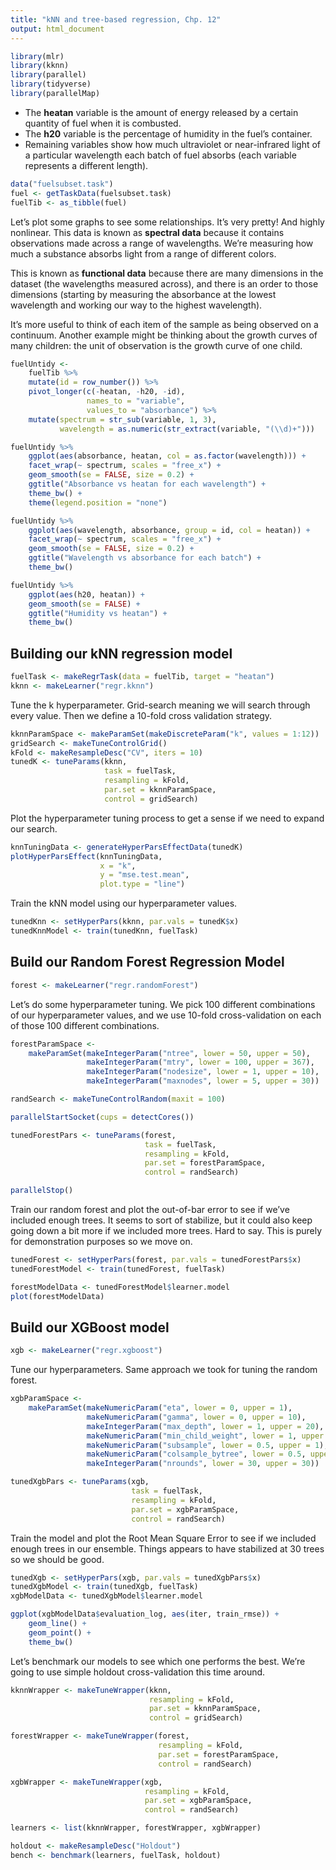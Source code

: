 ```yaml
---
title: "kNN and tree-based regression, Chp. 12"
output: html_document
---
```


```r
library(mlr)
library(kknn)
library(parallel)
library(tidyverse)
library(parallelMap)
```

* The **heatan** variable is the amount of energy released by a certain quantity of fuel when it is combusted.
* The **h20** variable is the percentage of humidity in the fuel's container.
* Remaining variables show how much ultraviolet or near-infrared light of a particular wavelength each batch of fuel absorbs (each variable represents a different length).

```r
data("fuelsubset.task")
fuel <- getTaskData(fuelsubset.task)
fuelTib <- as_tibble(fuel)
```

Let's plot some graphs to see some relationships. It's very pretty! And highly nonlinear. This data is known as **spectral data** because it contains observations made across a range of wavelengths. We're measuring how much a substance absorbs light from a range of different colors.

This is known as **functional data** because there are many dimensions in the dataset (the wavelengths measured across), and there is an order to those dimensions (starting by measuring the absorbance at the lowest wavelength and working our way to the highest wavelength).

It's more useful to think of each item of the sample as being observed on a continuum. Another example might be thinking about the growth curves of many children: the unit of observation is the growth curve of one child.

```r
fuelUntidy <-
    fuelTib %>%
    mutate(id = row_number()) %>%
    pivot_longer(c(-heatan, -h20, -id),
                 names_to = "variable",
                 values_to = "absorbance") %>%
    mutate(spectrum = str_sub(variable, 1, 3),
           wavelength = as.numeric(str_extract(variable, "(\\d)+")))

fuelUntidy %>%
    ggplot(aes(absorbance, heatan, col = as.factor(wavelength))) +
    facet_wrap(~ spectrum, scales = "free_x") +
    geom_smooth(se = FALSE, size = 0.2) +
    ggtitle("Absorbance vs heatan for each wavelength") +
    theme_bw() +
    theme(legend.position = "none")

fuelUntidy %>%
    ggplot(aes(wavelength, absorbance, group = id, col = heatan)) +
    facet_wrap(~ spectrum, scales = "free_x") +
    geom_smooth(se = FALSE, size = 0.2) +
    ggtitle("Wavelength vs absorbance for each batch") +
    theme_bw()

fuelUntidy %>%
    ggplot(aes(h20, heatan)) +
    geom_smooth(se = FALSE) +
    ggtitle("Humidity vs heatan") +
    theme_bw()
```

## Building our kNN regression model

```r
fuelTask <- makeRegrTask(data = fuelTib, target = "heatan")
kknn <- makeLearner("regr.kknn")
```

Tune the k hyperparameter. Grid-search meaning we will search through every value. Then we define a 10-fold cross validation strategy.

```r
kknnParamSpace <- makeParamSet(makeDiscreteParam("k", values = 1:12))
gridSearch <- makeTuneControlGrid()
kFold <- makeResampleDesc("CV", iters = 10)
tunedK <- tuneParams(kknn,
                     task = fuelTask,
                     resampling = kFold,
                     par.set = kknnParamSpace,
                     control = gridSearch)
```

Plot the hyperparameter tuning process to get a sense if we need to expand our search.

```r
knnTuningData <- generateHyperParsEffectData(tunedK)
plotHyperParsEffect(knnTuningData,
                    x = "k",
                    y = "mse.test.mean",
                    plot.type = "line")
```

Train the kNN model using our hyperparameter values.

```r
tunedKnn <- setHyperPars(kknn, par.vals = tunedK$x)
tunedKnnModel <- train(tunedKnn, fuelTask)
```

## Build our Random Forest Regression Model

```r
forest <- makeLearner("regr.randomForest")
```

Let's do some hyperparameter tuning. We pick 100 different combinations of our hyperparameter values, and we use 10-fold cross-validation on each of those 100 different combinations.

```r
forestParamSpace <-
    makeParamSet(makeIntegerParam("ntree", lower = 50, upper = 50),
                 makeIntegerParam("mtry", lower = 100, upper = 367),
                 makeIntegerParam("nodesize", lower = 1, upper = 10),
                 makeIntegerParam("maxnodes", lower = 5, upper = 30))

randSearch <- makeTuneControlRandom(maxit = 100)

parallelStartSocket(cups = detectCores())

tunedForestPars <- tuneParams(forest,
                              task = fuelTask,
                              resampling = kFold,
                              par.set = forestParamSpace,
                              control = randSearch)

parallelStop()
```

Train our random forest and plot the out-of-bar error to see if we've included enough trees. It seems to sort of stabilize, but it could also keep going down a bit more if we included more trees. Hard to say. This is purely for demonstration purposes so we move on.

```r
tunedForest <- setHyperPars(forest, par.vals = tunedForestPars$x)
tunedForestModel <- train(tunedForest, fuelTask)

forestModelData <- tunedForestModel$learner.model
plot(forestModelData)
```

## Build our XGBoost model

```r
xgb <- makeLearner("regr.xgboost")
```

Tune our hyperparameters. Same approach we took for tuning the random forest.

```r
xgbParamSpace <-
    makeParamSet(makeNumericParam("eta", lower = 0, upper = 1),
                 makeNumericParam("gamma", lower = 0, upper = 10),
                 makeIntegerParam("max_depth", lower = 1, upper = 20),
                 makeNumericParam("min_child_weight", lower = 1, upper = 10),
                 makeNumericParam("subsample", lower = 0.5, upper = 1),
                 makeNumericParam("colsample_bytree", lower = 0.5, upper = 1),
                 makeIntegerParam("nrounds", lower = 30, upper = 30))

tunedXgbPars <- tuneParams(xgb,
                           task = fuelTask,
                           resampling = kFold,
                           par.set = xgbParamSpace,
                           control = randSearch)
```

Train the model and plot the Root Mean Square Error to see if we included enough trees in our ensemble. Things appears to have stabilized at 30 trees so we should be good.

```r
tunedXgb <- setHyperPars(xgb, par.vals = tunedXgbPars$x)
tunedXgbModel <- train(tunedXgb, fuelTask)
xgbModelData <- tunedXgbModel$learner.model

ggplot(xgbModelData$evaluation_log, aes(iter, train_rmse)) +
    geom_line() +
    geom_point() +
    theme_bw()
```

Let's benchmark our models to see which one performs the best. We're going to use simple holdout cross-validation this time around.

```r
kknnWrapper <- makeTuneWrapper(kknn,
                               resampling = kFold,
                               par.set = kknnParamSpace,
                               control = gridSearch)

forestWrapper <- makeTuneWrapper(forest,
                                 resampling = kFold,
                                 par.set = forestParamSpace,
                                 control = randSearch)

xgbWrapper <- makeTuneWrapper(xgb,
                              resampling = kFold,
                              par.set = xgbParamSpace,
                              control = randSearch)

learners <- list(kknnWrapper, forestWrapper, xgbWrapper)

holdout <- makeResampleDesc("Holdout")
bench <- benchmark(learners, fuelTask, holdout)
```
